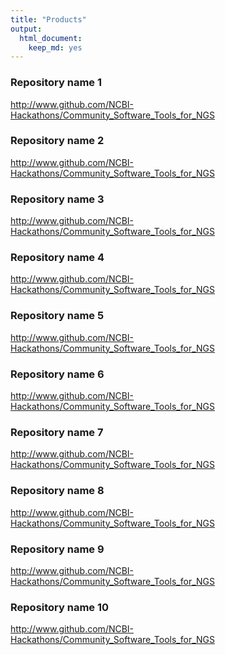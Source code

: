 ```yaml
---
title: "Products"
output: 
  html_document: 
    keep_md: yes
---
```


### Repository name 1

<a href="https://www.github.com/NCBI-Hackathons/Community_Software_Tools_for_NGS" target="_blank">http://www.github.com/NCBI-Hackathons/Community_Software_Tools_for_NGS</a>

### Repository name 2

<a href="https://www.github.com/NCBI-Hackathons/Community_Software_Tools_for_NGS" target="_blank">http://www.github.com/NCBI-Hackathons/Community_Software_Tools_for_NGS</a>

### Repository name 3

<a href="https://www.github.com/NCBI-Hackathons/Community_Software_Tools_for_NGS" target="_blank">http://www.github.com/NCBI-Hackathons/Community_Software_Tools_for_NGS</a>

### Repository name 4

<a href="https://www.github.com/NCBI-Hackathons/Community_Software_Tools_for_NGS" target="_blank">http://www.github.com/NCBI-Hackathons/Community_Software_Tools_for_NGS</a>

### Repository name 5


<a href="https://www.github.com/NCBI-Hackathons/Community_Software_Tools_for_NGS" target="_blank">http://www.github.com/NCBI-Hackathons/Community_Software_Tools_for_NGS</a>

### Repository name 6

<a href="https://www.github.com/NCBI-Hackathons/Community_Software_Tools_for_NGS" target="_blank">http://www.github.com/NCBI-Hackathons/Community_Software_Tools_for_NGS</a>

### Repository name 7

<a href="https://www.github.com/NCBI-Hackathons/Community_Software_Tools_for_NGS" target="_blank">http://www.github.com/NCBI-Hackathons/Community_Software_Tools_for_NGS</a>

### Repository name 8

<a href="https://www.github.com/NCBI-Hackathons/Community_Software_Tools_for_NGS" target="_blank">http://www.github.com/NCBI-Hackathons/Community_Software_Tools_for_NGS</a>

### Repository name 9

<a href="https://www.github.com/NCBI-Hackathons/Community_Software_Tools_for_NGS" target="_blank">http://www.github.com/NCBI-Hackathons/Community_Software_Tools_for_NGS</a>

### Repository name 10

<a href="https://www.github.com/NCBI-Hackathons/Community_Software_Tools_for_NGS" target="_blank">http://www.github.com/NCBI-Hackathons/Community_Software_Tools_for_NGS</a>